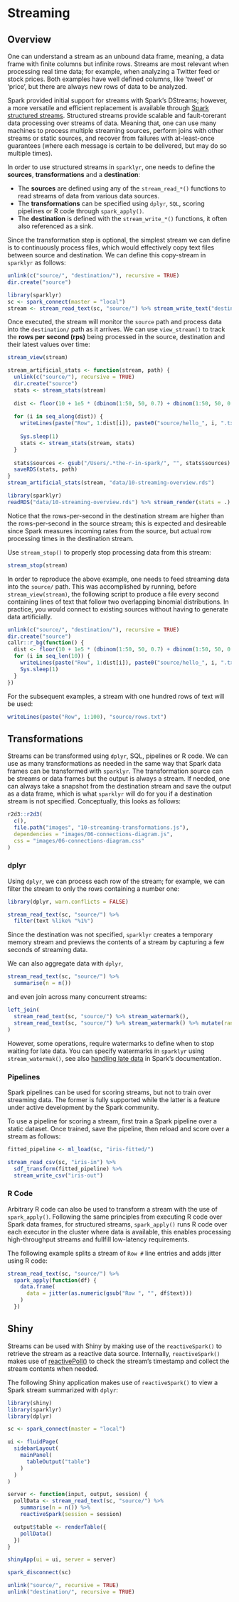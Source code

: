 # Streaming {#streaming}

## Overview

One can understand a stream as an unbound data frame, meaning, a data frame with finite columns but infinite rows. Streams are most relevant when processing real time data; for example, when analyzing a Twitter feed or stock prices. Both examples have well defined columns, like 'tweet' or 'price', but there are always new rows of data to be analyzed.

Spark provided initial support for streams with Spark's DStreams; however, a more versatile and efficient replacement is available through [Spark structured streams](https://spark.apache.org/docs/latest/structured-streaming-programming-guide.html). Structured streams provide scalable and fault-torerant data processing over streams of data. Meaning that, one can use many machines to process multiple streaming sources, perform joins with other streams or static sources, and recover from failures with at-least-once guarantees (where each message is certain to be delivered, but may do so multiple times).

In order to use structured streams in `sparklyr`, one needs to define the **sources**, **transformations** and a **destination**:

* The **sources** are defined using any of the `stream_read_*()` functions to read streams of data from various data sources.
* The **transformations** can be specified using `dplyr`, `SQL`, scoring pipelines or R code through `spark_apply()`.
* The **destination** is defined with the `stream_write_*()` functions, it often also referenced as a sink.

Since the transformation step is optional, the simplest stream we can define is to continuously process files, which would effectively copy text files between source and destination. We can define this copy-stream in `sparklyr` as follows:

```r
unlink(c("source/", "destination/"), recursive = TRUE)
dir.create("source")
```
```r
library(sparklyr)
sc <- spark_connect(master = "local")
stream <- stream_read_text(sc, "source/") %>% stream_write_text("destination/")
```

Once executed, the stream will monitor the `source` path and process data into the `destination/` path as it arrives. We can use `view_stream()` to track the **rows per second (rps)** being processed in the source, destination and their latest values over time:
```r
stream_view(stream)
```
```r
stream_artificial_stats <- function(stream, path) {
  unlink(c("source/"), recursive = TRUE)
  dir.create("source")
  stats <- stream_stats(stream)
  
  dist <- floor(10 + 1e5 * (dbinom(1:50, 50, 0.7) + dbinom(1:50, 50, 0.3)))
  
  for (i in seq_along(dist)) {
    writeLines(paste("Row", 1:dist[i]), paste0("source/hello_", i, ".txt"))
   
    Sys.sleep(1)
    stats <- stream_stats(stream, stats)
  }
  
  stats$sources <- gsub("/Users/.*the-r-in-spark/", "", stats$sources)
  saveRDS(stats, path)
}
stream_artificial_stats(stream, "data/10-streaming-overview.rds")
```
```r
library(sparklyr)
readRDS("data/10-streaming-overview.rds") %>% stream_render(stats = .)
```

Notice that the rows-per-second in the destination stream are higher than the rows-per-second in the source stream; this is expected and desireable since Spark measures incoming rates from the source, but actual row processing times in the destination stream.

Use `stream_stop()` to properly stop processing data from this stream:

```r
stream_stop(stream)
```

In order to reproduce the above example, one needs to feed streaming data into the `source/` path. This was accomplished by running, before `stream_view(stream)`, the following script to produce a file every second containing lines of text that follow two overlapping binomial distributions. In practice, you would connect to existing sources without having to generate data artificially.

```r
unlink(c("source/", "destination/"), recursive = TRUE)
dir.create("source")
callr::r_bg(function() {
  dist <- floor(10 + 1e5 * (dbinom(1:50, 50, 0.7) + dbinom(1:50, 50, 0.3)))
  for (i in seq_len(10)) {
    writeLines(paste("Row", 1:dist[i]), paste0("source/hello_", i, ".txt"))
    Sys.sleep(1)
  }
})
```

For the subsequent examples, a stream with one hundred rows of text will be used:

```r
writeLines(paste("Row", 1:100), "source/rows.txt")
```

## Transformations

Streams can be transformed using `dplyr`, SQL, pipelines or R code. We can use as many transformations as needed in the same way that Spark data frames can be transformed with `sparklyr`. The transformation source can be streams or data frames but the output is always a stream. If needed, one can always take a snapshot from the destination stream and save the output as a data frame, which is what `sparklyr` will do for you if a destination stream is not specified. Conceptually, this looks as follows:

```r
r2d3::r2d3(
  c(),
  file.path("images", "10-streaming-transformations.js"),
  dependencies = "images/06-connections-diagram.js",
  css = "images/06-connections-diagram.css"
)
```

### dplyr {#streams-dplyr}

Using `dplyr`, we can process each row of the stream; for example, we can filter the stream to only the rows containing a number one:

```r
library(dplyr, warn.conflicts = FALSE)

stream_read_text(sc, "source/") %>%
  filter(text %like% "%1%")
```

Since the destination was not specified, `sparklyr` creates a temporary memory stream and previews the contents of a stream by capturing a few seconds of streaming data.

We can also aggregate data with `dplyr`,

```r
stream_read_text(sc, "source/") %>%
  summarise(n = n())
```

and even join across many concurrent streams:

```r
left_join(
  stream_read_text(sc, "source/") %>% stream_watermark(),
  stream_read_text(sc, "source/") %>% stream_watermark() %>% mutate(random = rand()),
)
```

However, some operations, require watermarks to define when to stop waiting for late data. You can specify watermarks in `sparklyr` using `stream_watermak()`, see also [handling late data](https://spark.apache.org/docs/latest/structured-streaming-programming-guide.html#handling-late-data-and-watermarking) in Spark's documentation.

### Pipelines {#streams-pipelines}

Spark pipelines can be used for scoring streams, but not to train over streaming data. The former is fully supported while the latter is a feature under active development by the Spark community.

To use a pipeline for scoring a stream, first train a Spark pipeline over a static dataset. Once trained, save the pipeline, then reload and score over a stream as follows:

```r
fitted_pipeline <- ml_load(sc, "iris-fitted/")

stream_read_csv(sc, "iris-in") %>%
  sdf_transform(fitted_pipeline) %>%
  stream_write_csv("iris-out")
```

### R Code {#streams-r}

Arbitrary R code can also be used to transform a stream with the use of `spark_apply()`. Following the same principles from executing R code over Spark data frames, for structured streams, `spark_apply()` runs R code over each executor in the cluster where data is available, this enables processing high-throughput streams and fullfill low-latency requirements.

The following example splits a stream of `Row #` line entries and adds jitter using R code:

```r
stream_read_text(sc, "source/") %>%
  spark_apply(function(df) {
    data.frame(
      data = jitter(as.numeric(gsub("Row ", "", df$text)))
    )
  })
```

## Shiny

Streams can be used with Shiny by making use of the `reactiveSpark()` to retrieve the stream as a reactive data source. Internally, `reactiveSpark()` makes use of [reactivePoll()](https://shiny.rstudio.com/reference/shiny/latest/reactivePoll.html) to check the stream's timestamp and collect the stream contents when needed.

The following Shiny application makes use of `reactiveSpark()` to view a Spark stream summarized with `dplyr`:

```r
library(shiny)
library(sparklyr)
library(dplyr)

sc <- spark_connect(master = "local")

ui <- fluidPage(
  sidebarLayout(
    mainPanel(
      tableOutput("table")
    )
  )
)

server <- function(input, output, session) {
  pollData <- stream_read_text(sc, "source/") %>%
    summarise(n = n()) %>%
    reactiveSpark(session = session)

  output$table <- renderTable({
    pollData()
  })
}

shinyApp(ui = ui, server = server)
```

```r
spark_disconnect(sc)

unlink("source/", recursive = TRUE)
unlink("destination/", recursive = TRUE)
```


